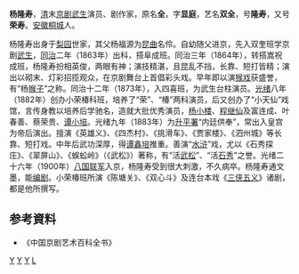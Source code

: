 {{blpunsourced|time=2017-01-14T09:25:41+00:00}}
{{expand|time=2017-01-14T09:25:41+00:00}}
'''杨隆寿'''{{BD|1845年||1900年||}}，[[清|清]]末[[京剧|京剧]][[武生|武生]]演员、剧作家，原名'''全'''，字'''显庭'''，艺名'''双全'''，号'''隆寿'''，又号'''荣寿'''。[[安徽|安徽]][[桐城|桐城]]人。

杨隆寿出身于[[梨园|梨园]]世家，其父杨福源为[[昆曲|昆曲]]名伶。自幼随父进京，先入双奎班学京剧[[武生|武生]]，[[同治|同治]]二年（1863年）出科，搭阜成班。同治三年（1864年），转搭嵩祝成班，杨隆寿扮相英俊，两眼有神；演技精湛，且昆乱不挡，长靠、短打皆精；演出以砌末、灯彩招揽观众，在京剧舞台上首倡彩头戏。早年即以演[[猴戏|猴戏]]获盛誉，有“杨[[孙悟空|猴子]]”之称。同治十二年（1873年），入四喜班，为武生台柱演员。[[光绪|光绪]]八年（1882年）创办小荣椿科班，培养了“荣”、“椿”两科演员，后又创办了“小天仙”戏馆，言传身教以培养后学驰名，造就大批优秀演员，[[杨小楼|杨小楼]]、[[程继仙|程继仙]]及富连成、叶春善、蔡荣贵、[[谭小培|谭小培]]。光绪九年（1883年）为[[升平署|升平署]]“内廷供奉”，常出入皇宫为帝后演出。擅演《英雄义》、《四杰村》、《挑滑车》、《贾家楼》、《泗州城》等长靠、短打戏。中年后武功深厚，得[[谭鑫培|谭鑫培]]推重。善演“[[水浒|水浒]]”戏，尤以《石秀探庄》、《翠屏山》、《蜈蚣岭》（《武松》）著称，有“活[[武松|武松]]”、“活[[石秀|石秀]]”之誉。光绪二十六年（1900年）[[八国联军|八国联军]]入京，杨隆寿受到很大刺激，不久病卒。杨隆寿通文墨，能[[编剧|编剧]]。小荣椿班所演《陈塘关》、《双心斗》及连台本戏《[[三侠五义|三侠五义]]》诸剧，都是他所撰写。
==参考資料== 
* 《中国京剧艺术百科全书》
[[分类:京剧演员|Y]]
[[分类:清朝演员|Y]]
[[分类:桐城人|Y]]
[[分类:杨姓|L]]